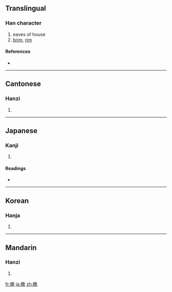==Translingual==

===Han character===
{{Han char|rn=75|rad=木|as=13|sn=17|four=4796<sub>1</sub>|canj=木弓金口 (DNCR)}}

# eaves of house
# [[brim]], [[rim]]

====References====
* {{Han ref|kx=0556.270|dkj=15659|dj=0946.030|hdz=21304.040|uh=6A90|ud=27280|bh=C0D1|bd=49361}}

----

==Cantonese==

===Hanzi===
{{yue-hanzi|jyut=|y=gim2}}

# {{defn|Cantonese|sort=木13}}

----

==Japanese==

===Kanji===
{{ja-kanji|grade=|rs=木13}}

# {{defn|Japanese|sort=木13}}

====Readings====
* {{ja-readings|on=[[えん]] (en), [[たん]] (tan)|kun=[[ひさし]] (hisashi)}}

----

==Korean==

===Hanja===
{{ko-hanja|hangeul=첨|eumhun=|rv=cheom|mr=ch'ŏm|y=chem}}

# {{defn|Korean|sort=木13}}

----

==Mandarin==

===Hanzi===
{{cmn-hanzi|pin=[[dān]] ([[dan1]]), [[yán]] ([[yan2]])|wg=tan<sup>1</sup>, yen<sup>2</sup>}}

# {{defn|Mandarin|sort=木13}}

[[fr:檐]]
[[ja:檐]]
[[zh:檐]]